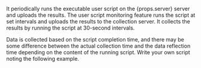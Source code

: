 It periodically runs the executable user script on the {props.server} server and uploads the results. The user script monitoring feature runs the script at set intervals and uploads the results to the collection server. It collects the results by running the script at 30-second intervals. 

Data is collected based on the script completion time, and there may be some difference between the actual collection time and the data reflection time depending on the content of the running script. Write your own script noting the following example.

